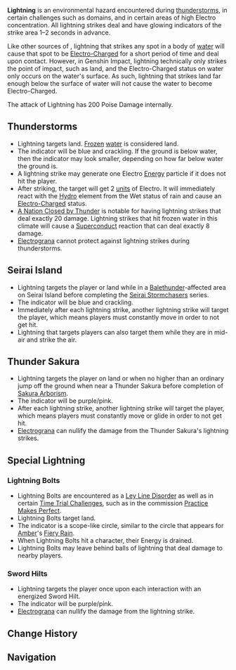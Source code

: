 {{About|the environmental hazard|the [[element]]|Electro}}
{{Terminology Infobox
|image        = Tatarigami.png
|caption      = A lightning strike near [[Serpent's Head]]
|type         = Exploration
}}
'''Lightning''' is an environmental hazard encountered during [[thunderstorm]]s, in certain challenges such as domains, and in certain areas of high Electro concentration. All lightning strikes deal {{Color|Electro DMG}} and have glowing indicators of the strike area 1–2 seconds in advance.

Like other sources of {{Color|Electro DMG}}, lightning that strikes any spot in a body of [[water]] will cause that spot to be [[Electro-Charged]] for a short period of time and deal {{Color|Electro DMG}} upon contact. However, in Genshin Impact, lightning technically only strikes the point of impact, such as land, and the Electro-Charged status on water only occurs on the water's surface. As such, lightning that strikes land far enough below the surface of water will not cause the water to become Electro-Charged.

The attack of Lightning has 200 Poise Damage internally.{{cite}}

==Thunderstorms==
{{See also|Weather#Thunderstorm}}
* Lightning targets land. [[Frozen]] [[water]] is considered land.
* The indicator will be blue and crackling. If the ground is below water, then the indicator may look smaller, depending on how far below water the ground is.
* A lightning strike may generate one Electro [[Energy]] particle if it does not hit the player.
* After striking, the target will get 2 [[Elemental Gauge Theory|units]] of Electro.{{cite}} It will immediately react with the [[Hydro]] element from the Wet status of rain and cause an [[Electro-Charged]] status.
* [[A Nation Closed by Thunder]] is notable for having lightning strikes that deal exactly 20 damage. Lightning strikes that hit frozen water in this climate will cause a [[Superconduct]] reaction that can deal exactly 8 damage.
* [[Electrograna]] cannot protect against lightning strikes during thunderstorms.

==Seirai Island==
* Lightning targets the player or land while in a [[Balethunder]]-affected area on Seirai Island before completing the [[Seirai Stormchasers]] series.
* The indicator will be blue and crackling.
* Immediately after each lightning strike, another lightning strike will target the player, which means players must constantly move in order to not get hit.
* Lightning that targets players can also target them while they are in mid-air and strike the air.

==Thunder Sakura==
{{See also|Thunder Sakura}}
* Lightning targets the player on land or when no higher than an ordinary jump off the ground when near a Thunder Sakura before completion of [[Sakura Arborism]].
* The indicator will be purple/pink.
* After each lightning strike, another lightning strike will target the player, which means players must constantly move or glide in order to not get hit.
* [[Electrograna]] can nullify the damage from the Thunder Sakura's lightning strikes.

==Special Lightning==
===Lightning Bolts===
{{Main|Lightning Bolt}}
* Lightning Bolts are encountered as a [[Ley Line Disorder]] as well as in certain [[Time Trial Challenge]]s, such as in the commission [[Practice Makes Perfect]].
* Lightning Bolts target land.
* The indicator is a scope-like circle, similar to the circle that appears for [[Amber]]'s [[Fiery Rain]].
* When Lightning Bolts hit a character, their Energy is drained.
* Lightning Bolts may leave behind balls of lightning that deal damage to nearby players.

===Sword Hilts===
{{See also|Sword Hilts}}
* Lightning targets the player once upon each interaction with an energized Sword Hilt.
* The indicator will be purple/pink.
* [[Electrograna]] can nullify the damage from the lightning strike.

==Change History==
{{Change History|1.0}}

==Navigation==
{{Exploration Navbox}}